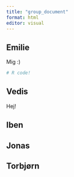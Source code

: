 ```yaml
---
title: "group_document"
format: html
editor: visual
---
```


## Emilie

Mig :)

```r
# R code!
```

## Vedis

Hej!

## Iben

## Jonas

## Torbjørn
